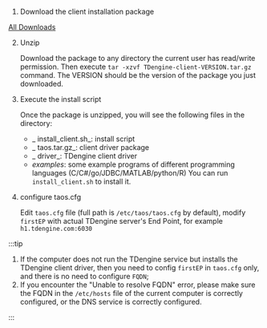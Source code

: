 
1. Download the client installation package
  
  <PkgListV3 type={1} sys="Linux" />

   [All Downloads](../../releases/tdengine)

2. Unzip

   Download the package to any directory the current user has read/write permission. Then execute `tar -xzvf TDengine-client-VERSION.tar.gz` command.
   The VERSION should be the version of the package you just downloaded.
3. Execute the install script

   Once the package is unzipped, you will see the following files in the directory:
   - _ install_client.sh_: install script
   - _ taos.tar.gz_: client driver package
   - _ driver_: TDengine client driver
   - _examples_: some example programs of different programming languages (C/C#/go/JDBC/MATLAB/python/R)
   You can run `install_client.sh`  to install it.
4. configure taos.cfg

   Edit `taos.cfg` file (full path is `/etc/taos/taos.cfg` by default), modify `firstEP` with actual TDengine server's End Point, for example `h1.tdengine.com:6030`

:::tip

1. If the computer does not run the TDengine service but installs the TDengine client driver, then you need to config `firstEP` in  `taos.cfg` only, and there is no need to configure `FQDN`;
2. If you encounter the "Unable to resolve FQDN" error, please make sure the FQDN in the `/etc/hosts` file of the current computer is correctly configured, or the DNS service is correctly configured.

:::
